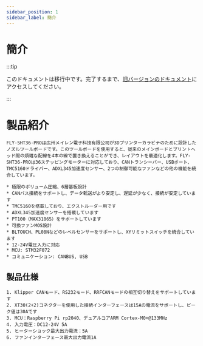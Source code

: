 ```yaml
---
sidebar_position: 1
sidebar_label: 簡介
---
```


# 簡介

:::tip

このドキュメントは移行中です。完了するまで、[旧バージョンのドキュメント](https://mellow.klipper.cn/#/)にアクセスしてください。

:::

# 製品紹介

    FLY-SHT36-PROは広州メイレン電子科技有限公司が3Dプリンターカラビナのために設計したノズルツールボードです。このツールボードを使用すると、従来のメインボードとプリントヘッド間の煩雑な配線を4本の線で置き換えることができ、レイアウトを最適化します。FLY-SHT36-PROは36ステッピングモーターに対応しており、CANトランシーバー、USBポート、TMC5160ドライバー、ADXL345加速度センサー、2つの制御可能なファンなどの他の機能を統合しています。

    * 極限のボリューム圧縮、6層基板設計
    * CANバス接続をサポートし、データ転送がより安定し、遅延が少なく、接続が安定しています
    * TMC5160を搭載しており、エクストルーダー用です
    * ADXL345加速度センサーを搭載しています
    * PT100（MAX31865）をサポートしています
    * 可換ファンMOS設計
    * BLTOUCH、PL08Nなどのレベルセンサーをサポートし、XYリミットスイッチを統合しています
    * 12-24V電圧入力に対応
    * MCU: STM32F072
    * コミュニケーション: CANBUS, USB

## 製品仕様

    1. Klipper CANモード、RS232モード、RRFCANモードの相互切り替えをサポートしています
    2. XT30(2+2)コネクターを使用した接続インターフェースは15Aの電流をサポートし、ピーク値は30Aです
    3. MCU：Raspberry Pi rp2040、デュアルコアARM Cortex-M0+@133MHz
    4. 入力電圧：DC12-24V 5A
    5. ヒーターショック最大出力電流：5A
    6. ファンインターフェース最大出力電流1A